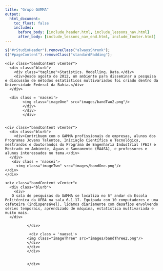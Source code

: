 ```yaml
---
title: "Grupo GAMMA"
output:
  html_document:
    toc_float: false
    includes:
      before_body: [include_header.html, include_lessons_nav.html]
      after_body: [include_lessons_nav_end.html, include_footer.html]
---
```


```js
$("#rStudioHeader").removeClass("alwaysShrunk");
$("#pageContent").removeClass("standardPadding");
```

<!--html_preserve-->

<div id="homeContent">
  
  <div class="band full blue first rightText">
    <div class="bandContent vCenter">
      <div class="blurb">
        <div class="tagline">Statistics. Modelling. Data.</div>
        <div>Desde agosto de 2012, um ambiente para disseminar a pesquisa e discussão de métodos estatísticos multivariados foi criado dentro da Universidade Federal da Bahia.</div>
      </div>
      
      <div class = 'naosei'>
            <img class="imageOne" src="images/bandTwo2.png"/>
            </div>
            </div>
            </div>
            


  <div class="band full gray1 second leftText">
    <div class="bandContent vCenter">
      <div class="blurb">
        <div>Contribuem com o GAMMA profissionais de empresas, alunos dos Programas Jovens Talentos, Iniciação Científica e Tecnológica, mestrandos e doutorandos do Programa de Engenharia Industrial (PEI) e Mestrado em Ambiente, Águas e Saneamento (MAASA), e professores e alunos interessados no tema.</div>
      </div>
       <div class = 'naosei'>
         <img class="imageTwo" src="images/bandOne.png"/>
    </div>
    </div>
  </div>
  
  
  <div class="band full third rightText">
    <div class="bandContent vCenter">
      <div class="blurb">
        <div>
       O sala de pesquisas do GAMMA se localiza no 6° andar da Escola Politécnica da UFBA na sala 6.1.17. Equipada com 10 computadores e uma cafeteira (indispensável), lidamos diariamente com desafios envolvendo séries temporais, aprendizado de máquina, estatística multivariada e muito mais.
      </div>
  
              </div>
              
               <div class = 'naosei'>
              <img class="imageThree" src="images/bandThree2.png"/>
              </div>
              </div>
              </div>
              
              
              </div>

<!--/html_preserve-->